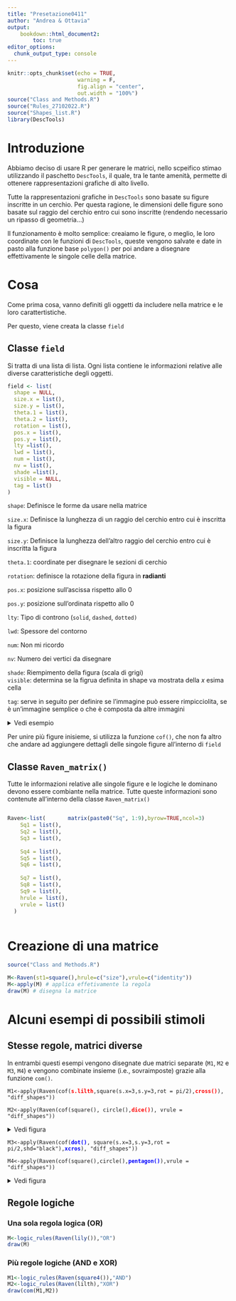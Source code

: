 ```yaml
---
title: "Presetazione0411"
author: "Andrea & Ottavia"
output:
    bookdown::html_document2:
        toc: true
editor_options:
  chunk_output_type: console
---
```




```r
knitr::opts_chunk$set(echo = TRUE, 
                      warning = F, 
                      fig.align = "center", 
                      out.width = "100%")
source("Class and Methods.R")
source("Rules_27102022.R")
source("Shapes_list.R")
library(DescTools)
```

# Introduzione

Abbiamo deciso di usare R per generare le matrici, nello scpeifico stimao utilizzando il paschetto `DescTools`, il quale, tra le tante amenità, permette di ottenere rappresentazioni grafiche di alto livello. 

Tutte la rappresentazioni grafiche in `DescTools` sono basate su figure inscritte in un cerchio. Per questa ragione, le dimensioni delle figure sono basate sul raggio del cerchio entro cui sono inscritte (rendendo necessario un ripasso di geometria...)

Il funzionamento è molto semplice: creaiamo le figure, o meglio, le loro coordinate con le funzioni di `DescTools`, queste vengono salvate e date in  pasto alla funzione base `polygon()` per poi andare a disegnare effettivamente le singole celle della matrice.  

# Cosa

Come prima cosa, vanno definiti gli oggetti da includere nella matrice e le loro carattertistiche. 

Per questo, viene creata la classe `field`

## Classe `field`

Si tratta di una lista di lista. Ogni lista contiene le informazioni relative alle diverse caratteristiche degli oggetti.  




```r
field <- list(
  shape = NULL,
  size.x = list(),
  size.y = list(),
  theta.1 = list(), 
  theta.2 = list(),
  rotation = list(),
  pos.x = list(),
  pos.y = list(),
  lty =list(),
  lwd = list(),
  num = list(),
  nv = list(),
  shade =list(),  
  visible = NULL, 
  tag = list()
)
```





  `shape`: Definisce le forme da usare nella matrice 
  
  `size.x`: Definisce la lunghezza di un raggio del cerchio entro cui è inscritta la figura
  
  `size.y`: Definisce la lunghezza dell'altro raggio del cerchio entro cui è inscritta la figura
  
  `theta.1`: coordinate per disegnare le sezioni di cerchio
  
`rotation`: definisce la rotazione della figura in **radianti**

  `pos.x`: posizione sull'ascissa rispetto allo 0
  
  `pos.y`: posizione sull'ordinata rispetto allo 0
  
  `lty`: Tipo di controno (`solid`, `dashed`, `dotted)` 
  
  `lwd`: Spessore del contorno
  
  `num`: Non mi ricordo
  
  `nv`: Numero dei vertici da disegnare
  
  `shade`: Riempimento della figura
(scala di grigi)  
  `visible`: determina se la figrua definita in shape va mostrata della *x* esima cella
  
  `tag`: serve in seguito per definire se l'immagine può essere rimpicciolita, se è un'immagine semplice o che è composta da altre immagini




<details><summary>Vedi esempio</summary>

:::: {style="display: flex;"}

::: {}
::: {.column width="200%"}

```r
square()
```
:::
:::
::::


```r
Canvas(15,15)

DrawRegPolygon(x =  unlist(square()$pos.x), 
               y = unlist(square()$pos.y), 
               radius.x=unlist(square()$size.x),
              radius.y = unlist(square()$size.y),
              rot=unlist(square()$rotation),
               lwd = unlist(square()$lwd), 
              lty=unlist(square()$lty), 
              nv = unlist(square()$nv))
```


</details>

Per unire più figure inisieme, si utilizza la funzione `cof()`, che non fa altro che andare ad aggiungere dettagli delle singole figure all'interno di  `field`

## Classe `Raven_matrix()`

Tutte le informazioni relative alle singole figure e le logiche le dominano devono essere combiante nella matrice. Tutte queste informazioni sono contenute all'interno della classe `Raven_matrix()`


:::: {style="display: flex;" class="space-between"}

::: {}
```r
Raven<-list(
    Sq1 = list(),
    Sq2 = list(),
    Sq3 = list(),
    
    Sq4 = list(),
    Sq5 = list(),
    Sq6 = list(),
    
    Sq7 = list(),
    Sq8 = list(),
    Sq9 = list(),
    hrule = list(),
    vrule = list()
  )
```
:::

::: {}
```r
matrix(paste0("Sq", 1:9),byrow=TRUE,ncol=3)
```

:::


::::

# Creazione di una matrice 


```r
source("Class and Methods.R")
```


```r

M<-Raven(st1=square(),hrule=c("size"),vrule=c("identity"))
M<-apply(M) # applica effetivamente la regola 
draw(M) # disegna la matrice
```

# Alcuni esempi di possibili stimoli

## Stesse regole, matrici diverse 

In entrambi questi esempi vengono disegnate due matrici separate (`M1`, `M2` e `M3`, `M4`) e vengono combinate insieme (i.e., sovraimposte) grazie alla funzione `com()`.




`M1<-apply(Raven(cof(`**<span style="color:red">`s.lilth`</span>**`,square(s.x=3,s.y=3,rot = pi/2),`**<span style="color:red">`cross()`</span>**`), "diff_shapes"))`


`M2<-apply(Raven(cof(square(), circle(), `**<span style="color:red">`dice()`</span>**`), vrule = "diff_shapes"))`

<details><summary>Vedi figura</summary>
```r
lilth<-lily()
s.lilth<-s.lily()
for(i in 1:length(lilth$shape)) {
  lilth$size.x[[i]] <-lilth$size.x[[i]]/2
  lilth$size.y[[i]] <-lilth$size.y[[i]]/2
  lilth$pos.y[[i]] <-lilth$pos.y[[i]]/2
  lilth$pos.x[[i]] <-lilth$pos.x[[i]]/2

}

s.lilth$size.x[[1]] <-s.lilth$size.x[[1]]/2
s.lilth$size.y[[1]] <-s.lilth$size.y[[1]]/2
s.lilth$pos.y[[1]] <-s.lilth$pos.y[[1]]/2
s.lilth$pos.x[[1]] <-s.lilth$pos.x[[1]]/2

for(i in 1:length(lilth$shape)) {
  lilth$size.x[[i]] <-lilth$size.x[[i]]
  lilth$size.y[[i]] <-lilth$size.y[[i]]
  lilth$pos.y[[i]] <-lilth$pos.y[[i]]
  lilth$pos.x[[i]] <-lilth$pos.x[[i]]
  
}

s.lilth$size.x[[1]] <-s.lilth$size.x[[1]]
s.lilth$size.y[[1]] <-s.lilth$size.y[[1]]
s.lilth$pos.y[[1]] <-s.lilth$pos.y[[1]]
s.lilth$pos.x[[1]] <-s.lilth$pos.x[[1]]


xcros<- cross()
xcros$lwd<-xcros$lwd[[1]]+4
xcros$size.x<-xcros$size.x-4
xcros$size.y<-xcros$size.y-4
M1<-apply(Raven(cof(s.lilth,square(s.x=3,s.y=3,rot = pi/2),cross()),
                "diff_shapes"))
M2<-apply(Raven(cof(square(),circle(),dice()),vrule = "diff_shapes"))      
draw(com(M2,M1))
```
</details>


`M3<-apply(Raven(cof(`**<span style="color:blue">`dot()`</span>**`, square(s.x=3,s.y=3,rot = pi/2,shd="black"),`**<span style="color:blue">`xcros`</span>**`), "diff_shapes"))`

`M4<-apply(Raven(cof(square(),circle(),`**<span style="color:blue">`pentagon()`</span>**`),vrule = "diff_shapes"))`

<details><summary>Vedi figura</summary>
```r
lilth<-lily()
s.lilth<-s.lily()
for(i in 1:length(lilth$shape)) {
  lilth$size.x[[i]] <-lilth$size.x[[i]]/2
  lilth$size.y[[i]] <-lilth$size.y[[i]]/2
  lilth$pos.y[[i]] <-lilth$pos.y[[i]]/2
  lilth$pos.x[[i]] <-lilth$pos.x[[i]]/2

}

s.lilth$size.x[[1]] <-s.lilth$size.x[[1]]/2
s.lilth$size.y[[1]] <-s.lilth$size.y[[1]]/2
s.lilth$pos.y[[1]] <-s.lilth$pos.y[[1]]/2
s.lilth$pos.x[[1]] <-s.lilth$pos.x[[1]]/2

for(i in 1:length(lilth$shape)) {
  lilth$size.x[[i]] <-lilth$size.x[[i]]
  lilth$size.y[[i]] <-lilth$size.y[[i]]
  lilth$pos.y[[i]] <-lilth$pos.y[[i]]
  lilth$pos.x[[i]] <-lilth$pos.x[[i]]
  
}

s.lilth$size.x[[1]] <-s.lilth$size.x[[1]]
s.lilth$size.y[[1]] <-s.lilth$size.y[[1]]
s.lilth$pos.y[[1]] <-s.lilth$pos.y[[1]]
s.lilth$pos.x[[1]] <-s.lilth$pos.x[[1]]


xcros<- cross()
xcros$lwd<-xcros$lwd[[1]]+4
xcros$size.x<-xcros$size.x-4
xcros$size.y<-xcros$size.y-4
M3<-apply(Raven(cof(dot(),square(s.x=3,s.y=3,rot = pi/2, 
                                 shd="black"),xcros),
                "diff_shapes"))
M4<-apply(Raven(cof(square(),circle(),pentagon()),vrule = "diff_shapes"))        
draw(com(M3,M4))

```
</details>


## Regole logiche 

### Una sola regola logica (OR)

```r
M<-logic_rules(Raven(lily()),"OR")
draw(M)
```


### Più regole logiche (AND e XOR)

```r
M1<-logic_rules(Raven(square4()),"AND")
M2<-logic_rules(Raven(lilth),"XOR")
draw(com(M1,M2))
```

